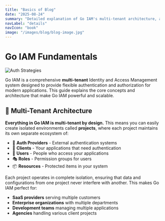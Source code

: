 ```yaml
---
title: "Basics of Blog"
date: "2025-08-24"
summary: "Detailed explanation of Go IAM's multi-tenant architecture, authentication, and authorization systems."
navLabel: "details"
navIcon: "book"
image: "/images/blog/blog-image.jpg"
---
```


# Go IAM Fundamentals

![Auth Strategies](/images/blog/blog-image.jpg)

Go IAM is a comprehensive **multi-tenant** Identity and Access Management system designed to provide flexible authentication and authorization for modern applications. This guide explains the core concepts and architecture that make Go IAM powerful and scalable.

## 🏢 Multi-Tenant Architecture

**Everything in Go IAM is multi-tenant by design.** This means you can easily create isolated environments called **projects**, where each project maintains its own separate ecosystem of:

- 🔐 **Auth Providers** - External authentication systems
- 👥 **Clients** - Your applications that need authentication
- 👤 **Users** - People who access your applications
- 🎭 **Roles** - Permission groups for users
- 📦 **Resources** - Protected items in your system

Each project operates in complete isolation, ensuring that data and configurations from one project never interfere with another. This makes Go IAM perfect for:

- **SaaS providers** serving multiple customers
- **Enterprise organizations** with multiple departments
- **Development teams** managing multiple applications
- **Agencies** handling various client projects
